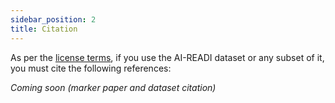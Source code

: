 ```yaml
---
sidebar_position: 2
title: Citation
---
```


As per the [license terms](preliminary/license), if you use the AI-READI dataset or any subset of it, you must cite the following references:

*Coming soon (marker paper and dataset citation)*



<PageFeedback />
